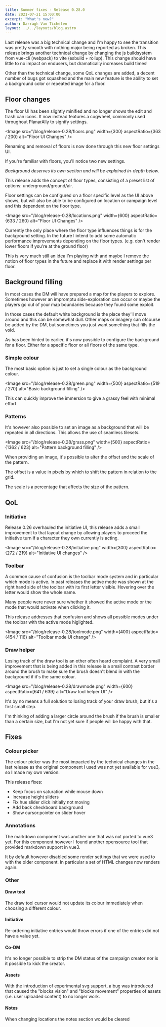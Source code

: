 ```yaml
---
title: Summer fixes - Release 0.28.0
date: 2021-07-21 15:00:00
excerpt: "What's new?"
author: Darragh Van Tichelen
layout: ../../layouts/blog.astro
---
```



Last release was a big technical change and I'm happy to see the transition was pretty smooth with nothing major being reported as broken. This release brings another technical change by changing the js buildsystem from vue-cli (webpack) to vite (esbuild + rollup). This change should have little to no impact on endusers, but dramatically increases build times!

Other than the technical change, some QoL changes are added, a decent number of bugs got squashed and the main new feature is the ability to set a background color or repeated image for a floor.

## Floor changes

The floor UI has been slightly minified and no longer shows the edit and trash can icons. It now instead features a cogwheel, commonly used throughout PlanarAlly to signify settings.

<Image src="/blog/release-0.28/floors.png" width={300} aspectRatio={363 / 200} alt="Floor UI Changes" />

Renaming and removal of floors is now done through this new floor settings UI.

If you're familiar with floors, you'll notice two new settings.

_Background deserves its own section and will be explained in-depth below._

This release adds the concept of floor types, consisting of a preset list of options: underground/ground/air.

Floor settings can be configured on a floor specific level as the UI above shows, but will also be able to be configured on location or campaign level and this dependent on the floor type.

<Image src="/blog/release-0.28/locations.png" width={600} aspectRatio={633 / 260} alt="Floor UI Changes" />

Currently the only place where the floor type influences things is for the background setting. In the future I intend to add some automatic performance improvements depending on the floor types. (e.g. don't render lower floors if you're at the ground floor)

This is very much still an idea I'm playing with and maybe I remove the notion of floor types in the future and replace it with render settings per floor.

## Background filling

In most cases the DM will have prepared a map for the players to explore.
Sometimes however an impromptu side-exploration can occur or maybe the players go out of your map boundaries because they found some exploit.

In those cases the default white background is the place they'll move around and this can be somewhat dull. Other maps or imagery can ofcourse be added by the DM, but sometimes you just want something that fills the void.

As has been hinted to earlier, it's now possible to configure the background for a floor. Either for a specific floor or all floors of the same type.

### Simple colour

The most basic option is just to set a single colour as the background colour.

<Image src="/blog/release-0.28/green.png" width={500} aspectRatio={519 / 270} alt="Basic background filling" />

This can quickly improve the immersion to give a grassy feel with minimal effort

### Patterns

It's however also possible to set an image as a background that will be repeated in all directions. This allows the use of seamless tilesets.

<Image src="/blog/release-0.28/grass.png" width={500} aspectRatio={1362 / 623} alt="Pattern background filling" />

When providing an image, it's possible to alter the offset and the scale of the pattern.

The offset is a value in pixels by which to shift the pattern in relation to the grid.

The scale is a percentage that affects the size of the pattern.

## QoL

### Initiative

Release 0.26 overhauled the initiative UI, this release adds a small improvement to that layout change by allowing players to proceed the initiative turn if a character they own currently is acting.

<Image src="/blog/release-0.28/initiative.png" width={300} aspectRatio={272 / 219} alt="Initiative UI changes" />

### Toolbar

A common cause of confusion is the toolbar mode system and in particular which mode is active. In past releases the active mode was shown at the right hand side of the toolbar with its first letter visible. Hovering over the letter would show the whole name.

Many people were never sure whether it showed the active mode or the mode that would activate when clicking it.

This release addresses that confusion and shows all possible modes under the toolbar with the active mode higlighted.

<Image src="/blog/release-0.28/toolmode.png" width={400} aspectRatio={454 / 116} alt="Toolbar mode UI change" />

### Draw helper

Losing track of the draw tool is an other often heard complaint.
A very small improvement that is being added in this release is a small contrast border around the brush to make sure the brush doesn't blend in with the background if it's the same colour.

<Image src="/blog/release-0.28/drawmode.png" width={600} aspectRatio={641 / 639} alt="Draw tool helper UI" />

It's by no means a full solution to losing track of your draw brush, but it's a first small step.

I'm thinking of adding a larger circle around the brush if the brush is smaller than a certain size, but I'm not yet sure if people will be happy with that.

## Fixes

### Colour picker

The colour picker was the most impacted by the technical changes in the last release as the original component I used was not yet available for vue3, so I made my own version.

This release fixes:

-   Keep focus on saturation while mouse down
-   Increase height sliders
-   Fix hue slider click initially not moving
-   Add back checkboard background
-   Show cursor\:pointer on slider hover

### Annotations

The markdown component was another one that was not ported to vue3 yet. For this component however I found another opensource tool that provided markdown support in vue3.

It by default however disabled some render settings that we were used to with the older component. In particular a set of HTML changes now renders again.

### Other

#### Draw tool

The draw tool cursor would not update its colour immediately when choosing a different colour.

#### Initiative

Re-ordering initiative entries would throw errors if one of the entries did not have a value yet.

#### Co-DM

It's no longer possible to strip the DM status of the campaign creator nor is it possible to kick the creator.

#### Assets

With the introduction of experimental svg support, a bug was introduced that caused the "blocks vision" and "blocks movement" properties of assets (i.e. user uploaded content) to no longer work.

#### Notes

When changing locations the notes section would be cleared
